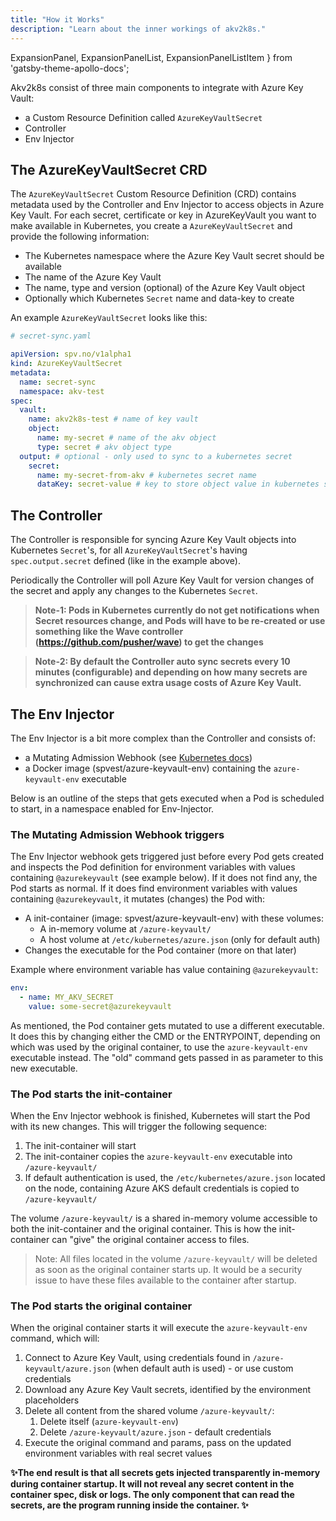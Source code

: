 ```yaml
---
title: "How it Works"
description: "Learn about the inner workings of akv2k8s."
---
```


  ExpansionPanel,
  ExpansionPanelList,
  ExpansionPanelListItem
} from 'gatsby-theme-apollo-docs';

Akv2k8s consist of three main components to integrate with Azure Key Vault:

* a Custom Resource Definition called `AzureKeyVaultSecret`
* Controller
* Env Injector

## The AzureKeyVaultSecret CRD

The `AzureKeyVaultSecret` Custom Resource Definition (CRD) contains metadata used by the Controller and Env Injector to access objects in Azure Key Vault. For each secret, certificate or key in AzureKeyVault you want to make available in Kubernetes, you create a `AzureKeyVaultSecret` and provide the following information:

* The Kubernetes namespace where the Azure Key Vault secret should be available
* The name of the Azure Key Vault
* The name, type and version (optional) of the Azure Key Vault object
* Optionally which Kubernetes `Secret` name and data-key to create 

An example `AzureKeyVaultSecret` looks like this:

```yaml
# secret-sync.yaml

apiVersion: spv.no/v1alpha1
kind: AzureKeyVaultSecret
metadata:
  name: secret-sync 
  namespace: akv-test
spec:
  vault:
    name: akv2k8s-test # name of key vault
    object:
      name: my-secret # name of the akv object
      type: secret # akv object type
  output: # optional - only used to sync to a kubernetes secret
    secret: 
      name: my-secret-from-akv # kubernetes secret name
      dataKey: secret-value # key to store object value in kubernetes secret
```

## The Controller

The Controller is responsible for syncing Azure Key Vault objects into Kubernetes `Secret`'s, for all `AzureKeyVaultSecret`'s having `spec.output.secret` defined (like in the example above).

Periodically the Controller will poll Azure Key Vault for version changes of the secret and apply any changes to the Kubernetes `Secret`.

> **Note-1: Pods in Kubernetes currently do not get notifications when Secret resources change, and Pods will have to be re-created or use something like the Wave controller (https://github.com/pusher/wave) to get the changes**

> **Note-2: By default the Controller auto sync secrets every 10 minutes (configurable) and depending on how many secrets are synchronized can cause extra usage costs of Azure Key Vault.**

## The Env Injector

The Env Injector is a bit more complex than the Controller and consists of:

* a Mutating Admission Webhook (see [Kubernetes docs](https://kubernetes.io/docs/reference/access-authn-authz/admission-controllers/#mutatingadmissionwebhook))
* a Docker image (spvest/azure-keyvault-env) containing the `azure-keyvault-env` executable

Below is an outline of the steps that gets executed when a Pod is scheduled to start, in a namespace enabled for Env-Injector.
  
<ExpansionPanelList>
<ExpansionPanelListItem number="1">

### The Mutating Admission Webhook triggers

The Env Injector webhook gets triggered just before every Pod gets created and inspects the Pod definition for environment variables with values containing `@azurekeyvault` (see example below). If it does not find any, the Pod starts as normal. If it does find environment variables with values containing `@azurekeyvault`, it mutates (changes) the Pod with:

* A init-container (image: spvest/azure-keyvault-env) with these volumes:
  * A in-memory volume at `/azure-keyvault/`
  * A host volume at `/etc/kubernetes/azure.json` (only for default auth)
* Changes the executable for the Pod container (more on that later)

Example where environment variable has value containing `@azurekeyvault`:

```yaml
env:
  - name: MY_AKV_SECRET
    value: some-secret@azurekeyvault
```

As mentioned, the Pod container gets mutated to use a different executable. It does this by changing either the CMD or the ENTRYPOINT, depending on which was used by the original container, to use the `azure-keyvault-env` executable instead. The "old" command gets passed in as parameter to this new executable.

</ExpansionPanelListItem>
<ExpansionPanelListItem number="2">

### The Pod starts the init-container

When the Env Injector webhook is finished, Kubernetes will start the Pod with its new changes. This will trigger the following sequence:

1. The init-container will start
2. The init-container copies the `azure-keyvault-env` executable into `/azure-keyvault/`
3. If default authentication is used, the `/etc/kubernetes/azure.json` located on the node, containing Azure AKS default credentials is copied to `/azure-keyvault/`

The volume `/azure-keyvault/` is a shared in-memory volume accessible to both the init-container and the original container. This is how the init-container can "give" the original container access to files.

> Note: All files located in the volume `/azure-keyvault/` will be deleted as soon as the original container starts up. It would be a security issue to have these files available to the container after startup.

</ExpansionPanelListItem>
<ExpansionPanelListItem number="3">

### The Pod starts the original container

When the original container starts it will execute the `azure-keyvault-env` command, which will:

1. Connect to Azure Key Vault, using credentials found in `/azure-keyvault/azure.json` (when default auth is used) - or use custom credentials
2. Download any Azure Key Vault secrets, identified by the environment placeholders
3. Delete all content from the shared volume `/azure-keyvault/`:
    1. Delete itself (`azure-keyvault-env`)
    2. Delete `/azure-keyvault/azure.json` - default credentials
4. Execute the original command and params, pass on the updated environment variables with real secret values

</ExpansionPanelListItem>
<ExpansionPanelListItem number="check">

**✨The end result is that all secrets gets injected transparently in-memory during container startup. It will not reveal any secret content in the container spec, disk or logs. The only component that can read the secrets, are the program running inside the container. ✨**

</ExpansionPanelListItem>
</ExpansionPanelList>
